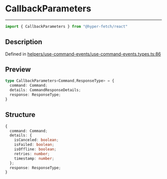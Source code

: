 

# CallbackParameters

<div class="api-docs__separator" data-reactroot="">

---

</div><div class="api-docs__import" data-reactroot="">

```ts
import { CallbackParameters } from "@hyper-fetch/react"
```

</div><div class="api-docs__section">

## Description

</div><div class="api-docs__description"><span class="api-docs__do-not-parse">



</span></div><p class="api-docs__definition">

Defined in [helpers/use-command-events/use-command-events.types.ts:86](https://github.com/BetterTyped/hyper-fetch/blob/993719ed/packages/react/src/helpers/use-command-events/use-command-events.types.ts#L86)

</p><div class="api-docs__section">

## Preview

</div><div class="api-docs__preview type">

```ts
type CallbackParameters<Command,ResponseType> = {
  command: Command; 
  details: CommandResponseDetails; 
  response: ResponseType; 
}
```

</div><div class="api-docs__section">

## Structure

</div><div class="api-docs__returns">

```ts
{
  command: Command;
  details: {
    isCanceled: boolean;
    isFailed: boolean;
    isOffline: boolean;
    retries: number;
    timestamp: number;
  };
  response: ResponseType;
}
```

</div>